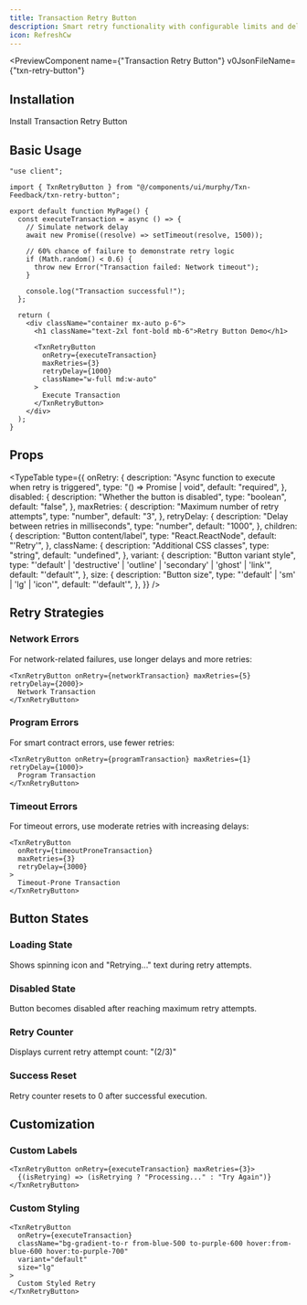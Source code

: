 ```yaml
---
title: Transaction Retry Button
description: Smart retry functionality with configurable limits and delays
icon: RefreshCw
---
```



<PreviewComponent
  name={"Transaction Retry Button"}
  v0JsonFileName={"txn-retry-button"}
>
  <div className="w-full space-y-4">
    <TxnRetryButtonPreview />
  </div>
</PreviewComponent>

## Installation

<Steps>

<Step>
  Install Transaction Retry Button
  <InstallationCommands
    packageUrl={`${process.env.NEXT_PUBLIC_BASE_URL}/r/txn-retry-button.json`}
  />
</Step>

</Steps>

## Basic Usage

```tsx
"use client";

import { TxnRetryButton } from "@/components/ui/murphy/Txn-Feedback/txn-retry-button";

export default function MyPage() {
  const executeTransaction = async () => {
    // Simulate network delay
    await new Promise((resolve) => setTimeout(resolve, 1500));

    // 60% chance of failure to demonstrate retry logic
    if (Math.random() < 0.6) {
      throw new Error("Transaction failed: Network timeout");
    }

    console.log("Transaction successful!");
  };

  return (
    <div className="container mx-auto p-6">
      <h1 className="text-2xl font-bold mb-6">Retry Button Demo</h1>

      <TxnRetryButton
        onRetry={executeTransaction}
        maxRetries={3}
        retryDelay={1000}
        className="w-full md:w-auto"
      >
        Execute Transaction
      </TxnRetryButton>
    </div>
  );
}
```

## Props

<TypeTable
  type={{
    onRetry: {
      description: "Async function to execute when retry is triggered",
      type: "() => Promise<void> | void",
      default: "required",
    },
    disabled: {
      description: "Whether the button is disabled",
      type: "boolean",
      default: "false",
    },
    maxRetries: {
      description: "Maximum number of retry attempts",
      type: "number",
      default: "3",
    },
    retryDelay: {
      description: "Delay between retries in milliseconds",
      type: "number",
      default: "1000",
    },
    children: {
      description: "Button content/label",
      type: "React.ReactNode",
      default: "'Retry'",
    },
    className: {
      description: "Additional CSS classes",
      type: "string",
      default: "undefined",
    },
    variant: {
      description: "Button variant style",
      type: "'default' | 'destructive' | 'outline' | 'secondary' | 'ghost' | 'link'",
      default: "'default'",
    },
    size: {
      description: "Button size",
      type: "'default' | 'sm' | 'lg' | 'icon'",
      default: "'default'",
    },
  }}
/>

## Retry Strategies

### Network Errors

For network-related failures, use longer delays and more retries:

```tsx
<TxnRetryButton onRetry={networkTransaction} maxRetries={5} retryDelay={2000}>
  Network Transaction
</TxnRetryButton>
```

### Program Errors

For smart contract errors, use fewer retries:

```tsx
<TxnRetryButton onRetry={programTransaction} maxRetries={1} retryDelay={1000}>
  Program Transaction
</TxnRetryButton>
```

### Timeout Errors

For timeout errors, use moderate retries with increasing delays:

```tsx
<TxnRetryButton
  onRetry={timeoutProneTransaction}
  maxRetries={3}
  retryDelay={3000}
>
  Timeout-Prone Transaction
</TxnRetryButton>
```

## Button States

### Loading State

Shows spinning icon and "Retrying..." text during retry attempts.

### Disabled State

Button becomes disabled after reaching maximum retry attempts.

### Retry Counter

Displays current retry attempt count: "(2/3)"

### Success Reset

Retry counter resets to 0 after successful execution.

## Customization

### Custom Labels

```tsx
<TxnRetryButton onRetry={executeTransaction} maxRetries={3}>
  {(isRetrying) => (isRetrying ? "Processing..." : "Try Again")}
</TxnRetryButton>
```

### Custom Styling

```tsx
<TxnRetryButton
  onRetry={executeTransaction}
  className="bg-gradient-to-r from-blue-500 to-purple-600 hover:from-blue-600 hover:to-purple-700"
  variant="default"
  size="lg"
>
  Custom Styled Retry
</TxnRetryButton>
```
